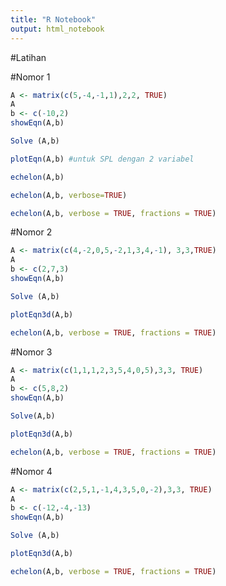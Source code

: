 ---
title: "R Notebook"
output: html_notebook
---

#Latihan 

#Nomor 1

```{r}
A <- matrix(c(5,-4,-1,1),2,2, TRUE)
A
b <- c(-10,2)
showEqn(A,b)
```

```{r}
Solve (A,b)
```
```{r}
plotEqn(A,b) #untuk SPL dengan 2 variabel
```
```{r}
echelon(A,b)
```
```{r}
echelon(A,b, verbose=TRUE)
```
```{r}
echelon(A,b, verbose = TRUE, fractions = TRUE)
```
#Nomor 2

```{r}
A <- matrix(c(4,-2,0,5,-2,1,3,4,-1), 3,3,TRUE)
A
b <- c(2,7,3)
showEqn(A,b)
```
```{r}
Solve (A,b)
```
```{r}
plotEqn3d(A,b)
```

```{r}
echelon(A,b, verbose = TRUE, fractions = TRUE)
```
#Nomor 3

```{r}
A <- matrix(c(1,1,1,2,3,5,4,0,5),3,3, TRUE)
A
b <- c(5,8,2)
showEqn(A,b)
```
```{r}
Solve(A,b)
```
```{r}
plotEqn3d(A,b)
```

```{r}
echelon(A,b, verbose = TRUE, fractions = TRUE)
```
#Nomor 4

```{r}
A <- matrix(c(2,5,1,-1,4,3,5,0,-2),3,3, TRUE)
A
b <- c(-12,-4,-13)
showEqn(A,b)
```
```{r}
Solve (A,b)
```
```{r}
plotEqn3d(A,b)
```

```{r}
echelon(A,b, verbose = TRUE, fractions = TRUE)
```


